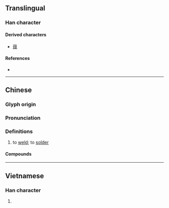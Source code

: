 {{also|銲}}
{{character info}}
==Translingual==

===Han character===
{{Han char|rn=86|rad=火|as=07|sn=11|four=96841|canj=FAMJ|ids=⿰火旱}}

====Derived characters====
* [[蔊]]

====References====
* {{Han ref|kx=0673.010|dkj=19077|dj=1081.050|hdz=32204.080|uh=710A|ud=28938|bh=B26B|bd=45675}}

----

==Chinese==
{{zh-forms}}

===Glyph origin===
{{Han etym}}

===Pronunciation===
{{zh-pron
|m=hàn
|c=hon6,hon2
|h=pfs=
|md=
|mn=hōaⁿ/hān
|mn_note=hōaⁿ - vernacular; hān - literary
|w=
|mc=y
|oc=y
|cat=v
}}

===Definitions===
{{zh-hanzi}}

# to [[weld]]; to [[solder]]

====Compounds====
{{zh-der|冷焊|焊鉗|焊劑|焊接藝術|焊工|焊料|焊接|焊接材料|焊錫|焊槍|焊鑞|焊條|錫焊}}

{{zh-cat|Intermediate}}

----

==Vietnamese==

===Han character===
{{vi-hantu|[[hàn]], [[hãn]]|rs=火07}}

# {{rfdef|vi|sort=火07}}